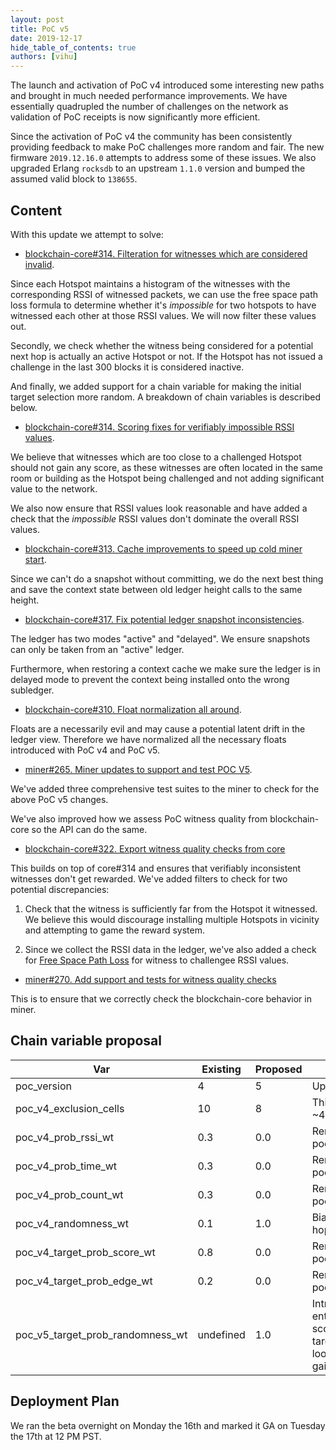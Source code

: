 ```yaml
---
layout: post
title: PoC v5
date: 2019-12-17
hide_table_of_contents: true
authors: [vihu]
---
```


The launch and activation of PoC v4 introduced some interesting new paths and brought in much needed
performance improvements. We have essentially quadrupled the number of challenges on the network as
validation of PoC receipts is now significantly more efficient.

<!--truncate-->

Since the activation of PoC v4 the community has been consistently providing feedback to make PoC
challenges more random and fair. The new firmware `2019.12.16.0` attempts to address some of these
issues. We also upgraded Erlang `rocksdb` to an upstream `1.1.0` version and bumped the assumed
valid block to `138655`.

## Content

With this update we attempt to solve:

- [blockchain-core#314. Filteration for witnesses which are considered invalid](https://github.com/helium/blockchain-core/pull/314).

Since each Hotspot maintains a histogram of the witnesses with the corresponding RSSI of witnessed
packets, we can use the free space path loss formula to determine whether it's _impossible_ for two
hotspots to have witnessed each other at those RSSI values. We will now filter these values out.

Secondly, we check whether the witness being considered for a potential next hop is actually an
active Hotspot or not. If the Hotspot has not issued a challenge in the last 300 blocks it is
considered inactive.

And finally, we added support for a chain variable for making the initial target selection more
random. A breakdown of chain variables is described below.

- [blockchain-core#314. Scoring fixes for verifiably impossible RSSI values](https://github.com/helium/blockchain-core/pull/314).

We believe that witnesses which are too close to a challenged Hotspot should not gain any score, as
these witnesses are often located in the same room or building as the Hotspot being challenged and
not adding significant value to the network.

We also now ensure that RSSI values look reasonable and have added a check that the _impossible_
RSSI values don't dominate the overall RSSI values.

- [blockchain-core#313. Cache improvements to speed up cold miner start](https://github.com/helium/blockchain-core/pull/313).

Since we can't do a snapshot without committing, we do the next best thing and save the context
state between old ledger height calls to the same height.

- [blockchain-core#317. Fix potential ledger snapshot inconsistencies](https://github.com/helium/blockchain-core/pull/317).

The ledger has two modes "active" and "delayed". We ensure snapshots can only be taken from an
"active" ledger.

Furthermore, when restoring a context cache we make sure the ledger is in delayed mode to prevent
the context being installed onto the wrong subledger.

- [blockchain-core#310. Float normalization all around](https://github.com/helium/blockchain-core/pull/310).

Floats are a necessarily evil and may cause a potential latent drift in the ledger view. Therefore
we have normalized all the necessary floats introduced with PoC v4 and PoC v5.

- [miner#265. Miner updates to support and test POC V5](https://github.com/helium/miner/pull/265).

We've added three comprehensive test suites to the miner to check for the above PoC v5 changes.

We've also improved how we assess PoC witness quality from blockchain-core so the API can do the
same.

- [blockchain-core#322. Export witness quality checks from core](https://github.com/helium/blockchain-core/pull/322)

This builds on top of core#314 and ensures that verifiably inconsistent witnesses don't get
rewarded. We've added filters to check for two potential discrepancies:

1. Check that the witness is sufficiently far from the Hotspot it witnessed. We believe this would
   discourage installing multiple Hotspots in vicinity and attempting to game the reward system.

2. Since we collect the RSSI data in the ledger, we've also added a check for
   [Free Space Path Loss](https://en.wikipedia.org/wiki/Free-space_path_loss) for witness to
   challengee RSSI values.

- [miner#270. Add support and tests for witness quality checks](https://github.com/helium/miner/pull/270)

This is to ensure that we correctly check the blockchain-core behavior in miner.

## Chain variable proposal

| Var                              | Existing  | Proposed | Rationale                                                                                                                                                                                 |
| -------------------------------- | --------- | -------- | ----------------------------------------------------------------------------------------------------------------------------------------------------------------------------------------- |
| poc_version                      | 4         | 5        | Update poc_version to 5                                                                                                                                                                   |
| poc_v4_exclusion_cells           | 10        | 8        | This will change min hop from ~433m to ~300m                                                                                                                                              |
| poc_v4_prob_rssi_wt              | 0.3       | 0.0      | Removed to compensate for poc_v4_randomness_wt                                                                                                                                            |
| poc_v4_prob_time_wt              | 0.3       | 0.0      | Removed to compensate for poc_v4_randomness_wt                                                                                                                                            |
| poc_v4_prob_count_wt             | 0.3       | 0.0      | Removed to compensate for poc_v4_randomness_wt                                                                                                                                            |
| poc_v4_randomness_wt             | 0.1       | 1.0      | Bias entirely towards picking a next hop witness randomly                                                                                                                                 |
| poc_v4_target_prob_score_wt      | 0.8       | 0.0      | Removed to compensate for poc_v5_target_prob_randomness_wt                                                                                                                                |
| poc_v4_target_prob_edge_wt       | 0.2       | 0.0      | Removed to compensate for poc_v5_target_prob_randomness_wt                                                                                                                                |
| poc_v5_target_prob_randomness_wt | undefined | 1.0      | Introduced to make target selection entirely random. Currently high scoring hotspots are always getting targeted, this causes a feedback loop where, high scoring will keep gaining score |

## Deployment Plan

We ran the beta overnight on Monday the 16th and marked it GA on Tuesday the 17th at 12 PM PST.
